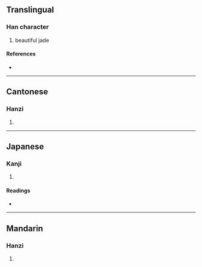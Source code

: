 {{character info/new}}
==Translingual==

===Han character===
{{Han char|rn=96|rad=玉|as=07|sn=11|four=17167|canj=MGSKR|ids=⿰𤣩君}}

# beautiful jade

====References====
* {{Han ref|kx=0732.150|dkj=20997|dj=1143.140|hdz=21119.010|uh=73FA|ud=29690|bh=D673|bd=54899}}

----

==Cantonese==

===Hanzi===
{{yue-hanzi|jyut=|y=gwan6}}

# {{defn|lang=yue|sort=玉07}}

----

==Japanese==

===Kanji===
{{ja-kanji|grade=|rs=玉07}}

# {{defn|lang=ja|sort=玉07}}

====Readings====
* {{ja-readings|on=[[くん]] (kun)|kun=}}

----

==Mandarin==

===Hanzi===
{{cmn-hanzi|pin=[[jùn]] ([[jun4]])|wg=chün<sup>4</sup>}}

# {{defn|lang=cmn|sort=玉07}}